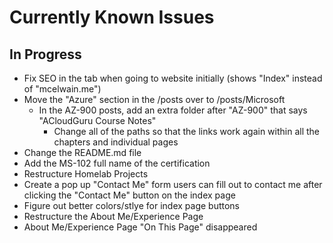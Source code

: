 # Currently Known Issues
## In Progress
- Fix SEO in the tab when going to website initially (shows "Index" instead of "mcelwain.me")
- Move the "Azure" section in the /posts over to /posts/Microsoft
	- In the AZ-900 posts, add an extra folder after "AZ-900" that says "ACloudGuru Course Notes"
		- Change all of the paths so that the links work again within all the chapters and individual pages
- Change the README.md file
- Add the MS-102 full name of the certification
- Restructure Homelab Projects
- Create a pop up "Contact Me" form users can fill out to contact me after clicking the "Contact Me" button on the index page
- Figure out better colors/stlye for index page buttons
- Restructure the About Me/Experience Page
- About Me/Experience Page "On This Page" disappeared